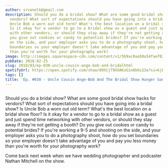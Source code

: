 ```yaml
---
author: srvanelk@gmail.com
description: Should you do a bridal show? What are some good bridal show hacks for
  vendors? What sort of expectations should you have going into a bridal show? Is
  Uncle Bob a worn out old term? What's the best location on a bridal show floor?
  Is it okay for a vendor to go to a bridal show as a guest and just spend time networking
  with other vendors, or should they stay away if they're not getting a booth? Do
  you give out cookies or candy to potential brides? If you're working a 9-5 and shooting
  on the side, and your employer asks you to do a photography shoot, how do you set
  boundaries so your employer doesn't take advantage of you and pay you less money
  than you're worth for your photography work?
image: http://images.squarespace-cdn.com/content/v1/5b9ac0aa50a54faef024c950/1547782355619-9RH51NUUPBYM68OAQ3BD/image-asset.jpeg/img.jpg/weddingphotohangover/embed/episodes/Ep--030---Uncle-Cousin-Ange-Bob-And-The-Bridal-Show-Hunger-Games-e1rih6
pubDate: 2018-02-25
slug: 2018/03/ep-030-uncle-cousin-ange-bob-and-bridalhtml
spotifyUrl: https://open.spotify.com/show/09hCjT9XXAKzGin8bkLG3a?si=kjRZvQ1JTb6Ov3HVzSSlWA
tags: []
title: 'Ep. #030 - Uncle Cousin Ange-Bob And The Bridal Show Hunger Games'
---
```


<figure>
  <img src="http://images.squarespace-cdn.com/content/v1/5b9ac0aa50a54faef024c950/1547782355619-9RH51NUUPBYM68OAQ3BD/image-asset.jpeg/img.jpg/weddingphotohangover/embed/episodes/Ep--030---Uncle-Cousin-Ange-Bob-And-The-Bridal-Show-Hunger-Games-e1rih6" alt="" />
</figure>

Should you do a bridal show? What are some good bridal show hacks for vendors? What sort of expectations should you have going into a bridal show? Is Uncle Bob a worn out old term? What's the best location on a bridal show floor? Is it okay for a vendor to go to a bridal show as a guest and just spend time networking with other vendors, or should they stay away if they're not getting a booth? Do you give out cookies or candy to potential brides? If you're working a 9-5 and shooting on the side, and your employer asks you to do a photography shoot, how do you set boundaries so your employer doesn't take advantage of you and pay you less money than you're worth for your photography work?

Come back next week when we have wedding photographer and podcaster Nathan Mitchell on the show.